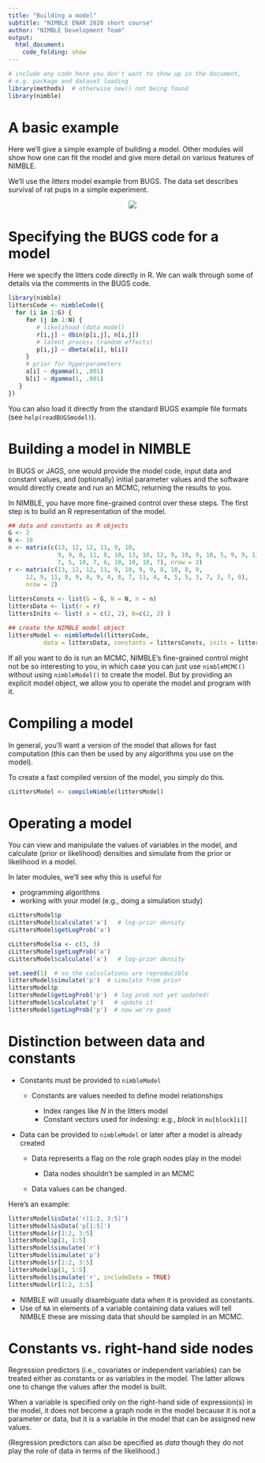 ```yaml
---
title: "Building a model"
subtitle: "NIMBLE ENAR 2020 short course"
author: "NIMBLE Development Team"
output:
  html_document:
    code_folding: show
---
```


```r
# include any code here you don't want to show up in the document,
# e.g. package and dataset loading
library(methods)  # otherwise new() not being found 
library(nimble)
```

# A basic example

Here we'll give a simple example of building a model. Other modules will show how one can fit the model and give more detail on various features of NIMBLE.

We'll use the *litters* model example from BUGS. The data set describes survival of rat pups in a simple experiment.

<center><img src="littersDAG.jpg"></center>


# Specifying the BUGS code for a model

Here we specify the litters code directly in R. We can walk through some of details via the comments in the BUGS code.


```r
library(nimble)
littersCode <- nimbleCode({
  for (i in 1:G) {
     for (j in 1:N) {
        # likelihood (data model)
        r[i,j] ~ dbin(p[i,j], n[i,j])
        # latent process (random effects)
        p[i,j] ~ dbeta(a[i], b[i]) 
     }
     # prior for hyperparameters
     a[i] ~ dgamma(1, .001)
     b[i] ~ dgamma(1, .001)
   }
})
```


You can also load it directly from the standard BUGS example file formats (see `help(readBUGSmodel)`).

# Building a model in NIMBLE

In BUGS or JAGS, one would provide the model code, input data and constant values, and (optionally) initial parameter values and the software would directly create and run an MCMC, returning the results to you.

In NIMBLE, you have more fine-grained control over these steps. The first step is to build an R representation of the model.

```r
## data and constants as R objects
G <- 2
N <- 16
n <- matrix(c(13, 12, 12, 11, 9, 10, 
              9, 9, 8, 11, 8, 10, 13, 10, 12, 9, 10, 9, 10, 5, 9, 9, 13, 
              7, 5, 10, 7, 6, 10, 10, 10, 7), nrow = 2)
r <- matrix(c(13, 12, 12, 11, 9, 10, 9, 9, 8, 10, 8, 9, 
     12, 9, 11, 8, 9, 8, 9, 4, 8, 7, 11, 4, 4, 5, 5, 3, 7, 3, 7, 0), 
     nrow = 2)
              
littersConsts <- list(G = G, N = N, n = n)
littersData <- list(r = r)
littersInits <- list( a = c(2, 2), b=c(2, 2) )

## create the NIMBLE model object
littersModel <- nimbleModel(littersCode, 
          data = littersData, constants = littersConsts, inits = littersInits)
```

If all you want to do is run an MCMC, NIMBLE's fine-grained control might not be so interesting to you, in which case you can just use `nimbleMCMC()` without using `nimbleModel()` to create the model. But by providing an explicit model object, we allow you to operate the model and program with it.

# Compiling a model

In general, you'll want a version of the model that allows for fast computation (this can then be used by any algorithms you use on the model).

To create a fast compiled version of the model, you simply do this.

```r
cLittersModel <- compileNimble(littersModel)
```
# Operating a model

You can view and manipulate the values of variables in the model, and calculate (prior or likelihood) densities and simulate from the prior or likelihood in a model.

In later modules, we'll see why this is useful for

 - programming algorithms
 - working with your model (e.g., doing a simulation study)

```r
cLittersModel$p
cLittersModel$calculate('a')   # log-prior density
cLittersModel$getLogProb('a')

cLittersModel$a <- c(3, 3)
cLittersModel$getLogProb('a')
cLittersModel$calculate('a')   # log-prior density

set.seed(1)  # so the calculations are reproducible
littersModel$simulate('p')  # simulate from prior
littersModel$p
littersModel$getLogProb('p')  # log prob not yet updated!
littersModel$calculate('p')   # update it
littersModel$getLogProb('p')  # now we're good
```

# Distinction between data and constants

- Constants must be provided to `nimbleModel`

    - Constants are values needed to define model relationships

        - Index ranges like *N* in the litters model
        - Constant vectors used for indexing: e.g., *block* in `mu[block[i]]`

- Data can be provided to `nimbleModel` or later after a model is already created

    - Data represents a flag on the role graph nodes play in the model

        - Data nodes shouldn't be sampled in an MCMC

    - Data values can be changed.

Here's an example:



```r
littersModel$isData('r[1:2, 3:5]')
littersModel$isData('p[1:5]')
littersModel$r[1:2, 3:5]
littersModel$p[1, 1:5]
littersModel$simulate('r')
littersModel$simulate('p')
littersModel$r[1:2, 3:5]
littersModel$p[1, 1:5]
littersModel$simulate('r', includeData = TRUE)
littersModel$r[1:2, 3:5]
```

- NIMBLE will usually disambiguate data when it is provided as constants.
- Use of `NA` in elements of a variable containing data values will tell NIMBLE these are missing data that should be sampled in an MCMC.

# Constants vs. right-hand side nodes

Regression predictors (i.e., covariates or independent variables) can be treated either as constants or as variables in the model. The latter allows one to change the values after the model is built. 

When a variable is specified only on the right-hand side of expression(s) in the model, it does not become a graph node in the model because it is not a parameter or data, but it is a variable in the model that can be assigned new values. 

(Regression predictors can also be specified as *data* though they do not play the role of data in terms of the likelihood.)

